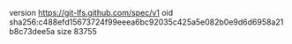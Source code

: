 version https://git-lfs.github.com/spec/v1
oid sha256:c488efd15673724f99eeea6bc92035c425a5e082b0e9d6d6958a21b8c73dee5a
size 83755
